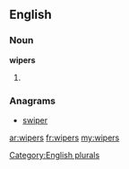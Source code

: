 {{also|Wipers}}

==English==

===Noun===
'''wipers'''

# {{plural of|[[wiper]]}}

===Anagrams===
* [[swiper#English|swiper]]

[[Category:English plurals]]

[[ar:wipers]]
[[fr:wipers]]
[[my:wipers]]